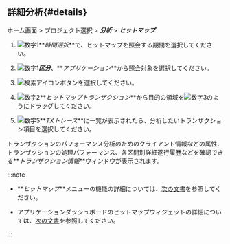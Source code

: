 ## 詳細分析{#details}

ホーム画面 > プロジェクト選択 > **_分析_** > **_ヒットマップ_**

<ImgLang img='tx-hitmap.png' desc='ヒットマップ' />

1.  ![数字1](/img/number-01.png)**_時間選択_**で、ヒットマップを照会する期間を選択してください。

2.  ![数字1](/img/number-01.png)**_区分_**、**_アプリケーション_**から照会対象を選択してください。

3.  ![検索アイコン](/img/ico-btn-search.png)ボタンを選択してください。

4.  ![数字2](/img/number-02.png)**_ヒットマップトランザクション_**から目的の領域を![数字3](/img/number-03.png)のようにドラッグしてください。

5.  ![数字5](/img/number-05.png)**_TXトレース_**に一覧が表示されたら、分析したいトランザクション項目を選択してください。

トランザクションのパフォーマンス分析のためのクライアント情報などの属性、トランザクションの処理パフォーマンス、各区間別詳細遂行履歴などを確認できる**_トランザクション情報_**ウィンドウが表示されます。

:::note

-   **_ヒットマップ_**メニューの機能の詳細については、[次の文書](trs-view#details)を参照してください。

-   アプリケーションダッシュボードのヒットマップウィジェットの詳細については、[次の文書](dashboard-hitmap-trace)を参照してください。

:::
